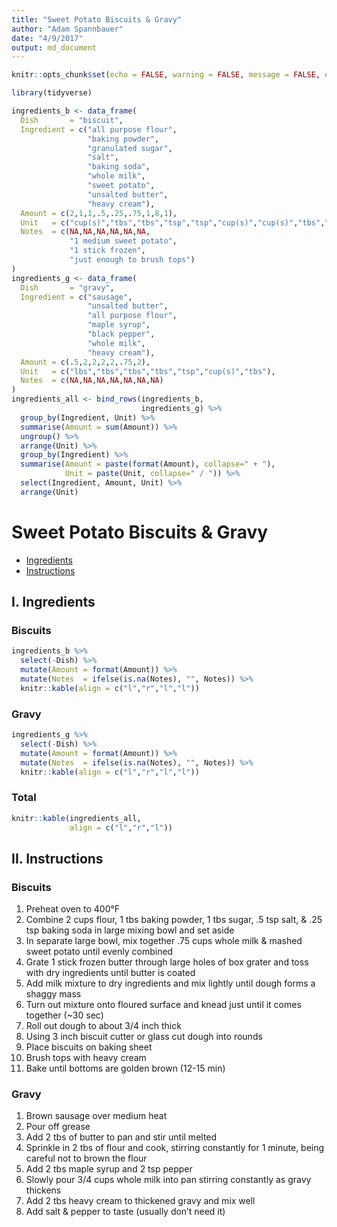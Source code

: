 ```yaml
---
title: "Sweet Potato Biscuits & Gravy"
author: "Adam Spannbauer"
date: "4/9/2017"
output: md_document
---
```


```r
knitr::opts_chunk$set(echo = FALSE, warning = FALSE, message = FALSE, error = FALSE)
```

```r
library(tidyverse)

ingredients_b <- data_frame(
  Dish       = "biscuit",
  Ingredient = c("all purpose flour",
                 "baking powder",
                 "granulated sugar",
                 "salt",
                 "baking soda",
                 "whole milk",
                 "sweet potato",
                 "unsalted butter",
                 "heavy cream"),
  Amount = c(2,1,1,.5,.25,.75,1,8,1),
  Unit   = c("cup(s)","tbs","tbs","tsp","tsp","cup(s)","cup(s)","tbs","tbs"),
  Notes  = c(NA,NA,NA,NA,NA,NA,
             "1 medium sweet potato",
             "1 stick frozen",
             "just enough to brush tops")
)
ingredients_g <- data_frame(
  Dish       = "gravy",
  Ingredient = c("sausage",
                 "unsalted butter",
                 "all purpose flour",
                 "maple syrup",
                 "black pepper",
                 "whole milk",
                 "heavy cream"),
  Amount = c(.5,2,2,2,2,.75,2),
  Unit   = c("lbs","tbs","tbs","tbs","tsp","cup(s)","tbs"),
  Notes  = c(NA,NA,NA,NA,NA,NA,NA)
)
ingredients_all <- bind_rows(ingredients_b,
                             ingredients_g) %>% 
  group_by(Ingredient, Unit) %>% 
  summarise(Amount = sum(Amount)) %>% 
  ungroup() %>% 
  arrange(Unit) %>% 
  group_by(Ingredient) %>% 
  summarise(Amount = paste(format(Amount), collapse=" + "),
            Unit = paste(Unit, collapse=" / ")) %>% 
  select(Ingredient, Amount, Unit) %>% 
  arrange(Unit)
```

# Sweet Potato Biscuits & Gravy

* [Ingredients](#ingredients)
* [Instructions](#instructions)

## I. Ingredients
### Biscuits
```r
ingredients_b %>% 
  select(-Dish) %>% 
  mutate(Amount = format(Amount)) %>% 
  mutate(Notes  = ifelse(is.na(Notes), "", Notes)) %>% 
  knitr::kable(align = c("l","r","l","l"))
```

### Gravy
```r
ingredients_g %>% 
  select(-Dish) %>% 
  mutate(Amount = format(Amount)) %>% 
  mutate(Notes  = ifelse(is.na(Notes), "", Notes)) %>% 
  knitr::kable(align = c("l","r","l","l"))
```

### Total
```r
knitr::kable(ingredients_all,
             align = c("l","r","l"))
```

## II. Instructions
### Biscuits
1. Preheat oven to 400°F
2. Combine 2 cups flour, 1 tbs baking powder, 1 tbs sugar, .5 tsp salt, & .25 tsp baking soda in large mixing bowl and set aside
3. In separate large bowl, mix together .75 cups whole milk & mashed sweet potato until evenly combined
4. Grate 1 stick frozen butter through large holes of box grater and toss with dry ingredients until butter is coated
5. Add milk mixture to dry ingredients and mix lightly until dough forms a shaggy mass
6. Turn out mixture onto floured surface and knead just until it comes together (~30 sec)
7. Roll out dough to about 3/4 inch thick
8. Using 3 inch biscuit cutter or glass cut dough into rounds
9. Place biscuits on baking sheet
10. Brush tops with heavy cream
11. Bake until bottoms are golden brown (12-15 min)

### Gravy
1. Brown sausage over medium heat
2. Pour off grease
3. Add 2 tbs of butter to pan and stir until melted
4. Sprinkle in 2 tbs of flour and cook, stirring constantly for 1 minute, being careful not to brown the flour
5. Add 2 tbs maple syrup and 2 tsp pepper
6. Slowly pour 3/4 cups whole milk into pan stirring constantly as gravy thickens
7. Add 2 tbs heavy cream to thickened gravy and mix well
8. Add salt & pepper to taste (usually don't need it)
